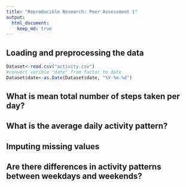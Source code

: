 ```yaml
---
title: "Reproducible Research: Peer Assessment 1"
output: 
  html_document:
    keep_md: true
---
```



## Loading and preprocessing the data
```r
Dataset<-read.csv("activity.csv")
#convert varible "date" from factor to date
Dataset$date<-as.Date(Dataset$date, "%Y-%m-%d")
```
## What is mean total number of steps taken per day?



## What is the average daily activity pattern?



## Imputing missing values



## Are there differences in activity patterns between weekdays and weekends?
